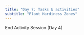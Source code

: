 ```yaml
---
title: "Day 7: Tasks & activities"
subtitle: "Plant Hardiness Zones"
---
```




::: {.center-text .body-text-xl .teal-text}
End Activity Session (Day 4)
:::
